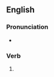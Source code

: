 ==English==

===Pronunciation===
* {{IPA|en|/ˈbeɪnɪŋ/}}

===Verb===
{{head|en|verb form}}

# {{present participle of|en|bane|nocat=1}}